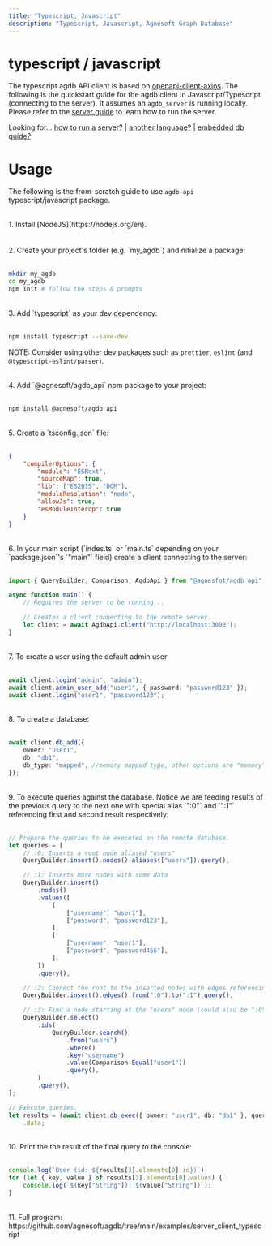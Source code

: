 ```yaml
---
title: "Typescript, Javascript"
description: "Typescript, Javascript, Agnesoft Graph Database"
---
```


# typescript / javascript

The typescript agdb API client is based on [openapi-client-axios](https://www.npmjs.com/package/openapi-client-axios). The following is the quickstart guide for the agdb client in Javascript/Typescript (connecting to the server). It assumes an `agdb_server` is running locally. Please refer to the [server guide](/docs/guides/how_to_run_server) to learn how to run the server.

Looking for... [how to run a server?](/docs/guides/how_to_run_server) | [another language?](/api-docs/openapi) | [embedded db guide?](/docs/guides/quickstart)

# Usage

The following is the from-scratch guide to use `agdb-api` typescript/javascript package.

<br />
1. Install [NodeJS](https://nodejs.org/en).
<br />
<br />

<br />
2. Create your project's folder (e.g. `my_agdb`) and nitialize a package:
<br />
<br />

```bash
mkdir my_agdb
cd my_agdb
npm init # follow the steps & prompts
```

<br />
3. Add `typescript` as your dev dependency:
<br />
<br />

```bash
npm install typescript --save-dev
```

NOTE: Consider using other dev packages such as `prettier`, `eslint` (and `@typescript-eslint/parser`).

<br />
4. Add `@agnesoft/agdb_api` npm package to your project:
<br />
<br />

```bash
npm install @agnesoft/agdb_api
```

<br />
5. Create a `tsconfig.json` file:
<br />
<br />

```json
{
    "compilerOptions": {
        "module": "ESNext",
        "sourceMap": true,
        "lib": ["ES2015", "DOM"],
        "moduleResolution": "node",
        "allowJs": true,
        "esModuleInterop": true
    }
}
```

<br />
6. In your main script (`indes.ts` or `main.ts` depending on your `package.json`'s
`"main"` field) create a client connecting to the server:
<br />
<br />

```ts
import { QueryBuilder, Comparison, AgdbApi } from "@agnesfot/agdb_api";

async function main() {
    // Requires the server to be running...

    // Creates a client connecting to the remote server.
    let client = await AgdbApi.client("http://localhost:3000");
}
```

<br />
7. To create a user using the default admin user:
<br />
<br />

```ts
await client.login("admin", "admin");
await client.admin_user_add("user1", { password: "password123" });
await client.login("user1", "password123");
```

<br />
8. To create a database:
<br />
<br />

```ts
await client.db_add({
    owner: "user1",
    db: "db1",
    db_type: "mapped", //memory mapped type, other options are "memory" and "file"
});
```

<br />
9. To execute queries against the database. Notice we are feeding results of the
previous query to the next one with special alias `":0"` and `":1"` referencing first
and second result respectively:
<br />
<br />

```ts
// Prepare the queries to be executed on the remote database.
let queries = [
    // :0: Inserts a root node aliased "users"
    QueryBuilder.insert().nodes().aliases(["users"]).query(),

    // :1: Inserts more nodes with some data
    QueryBuilder.insert()
        .nodes()
        .values([
            [
                ["username", "user1"],
                ["password", "password123"],
            ],
            [
                ["username", "user1"],
                ["password", "password456"],
            ],
        ])
        .query(),

    // :2: Connect the root to the inserted nodes with edges referencing both from previous queries
    QueryBuilder.insert().edges().from(":0").to(":1").query(),

    // :3: Find a node starting at the "users" node (could also be ":0" in this instance) with specific username
    QueryBuilder.select()
        .ids(
            QueryBuilder.search()
                .from("users")
                .where()
                .key("username")
                .value(Comparison.Equal("user1"))
                .query(),
        )
        .query(),
];

// Execute queries.
let results = (await client.db_exec({ owner: "user1", db: "db1" }, queries))
    .data;
```

<br />
10. Print the the result of the final query to the console:
<br />
<br />

```ts
console.log(`User (id: ${results[3].elements[0].id})`);
for (let { key, value } of results[3].elements[0].values) {
    console.log(`${key["String"]}: ${value["String"]}`);
}
```

<br />
11. Full program: https://github.com/agnesoft/agdb/tree/main/examples/server_client_typescript
<br />
<br />
